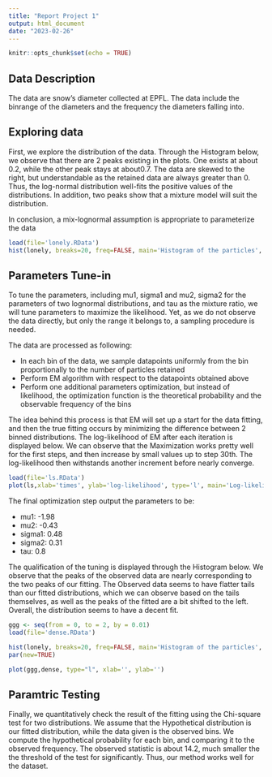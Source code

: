 ```yaml
---
title: "Report Project 1"
output: html_document
date: "2023-02-26"
---
```


```r
knitr::opts_chunk$set(echo = TRUE)
```
## Data Description
The data are snow's diameter collected at EPFL. The data include the binrange of the diameters and the frequency the diameters falling into.

## Exploring data
First, we explore the distribution of the data. Through the Histogram below, we observe that there are 2 peaks existing in the plots. One exists at about 0.2, while the other peak stays at about0.7. The data are skewed to the right, but understandable as the retained data are always greater than 0. Thus, the log-normal distribution well-fits the positive values of the distributions. In addition, two peaks show that a mixture model will suit the distribution.

In conclusion, a mix-lognormal assumption is appropriate to parameterize the data


```r
load(file='lonely.RData')
hist(lonely, breaks=20, freq=FALSE, main='Histogram of the particles', xlab='retained', xlim=c(0, 2))

```

## Parameters Tune-in

To tune the parameters, including mu1, sigma1 and mu2, sigma2 for the parameters of two lognormal distributions, and tau as the mixture ratio, we will tune parameters to maximize the likelihood. Yet, as we do not observe the data directly, but only the range it belongs to, a sampling procedure is needed.

The data are processed as following:

- In each bin of the data, we sample datapoints uniformly from the bin proportionally to the number of particles retained
- Perform EM algorithm with respect to the datapoints obtained above
- Perform one additional parameters optimization, but instead of likelihood, the optimization function is the theoretical probability and the observable frequency of the bins

The idea behind this process is that EM will set up a start for the data fitting, and then the true fitting occurs by minimizing the difference between 2 binned distributions. The log-likelihood of EM after each iteration is displayed below. We can observe that the Maximization works pretty well for the first steps, and then increase by small values up to step 30th. The log-likelihood then withstands another increment before nearly converge. 

```r
load(file='ls.RData')
plot(ls,xlab='times', ylab='log-likelihood', type='l', main='Log-likelihood convergence by EM')
```

The final optimization step output the parameters to be:

- mu1: -1.98
- mu2: -0.43
- sigma1: 0.48
- sigma2: 0.31
- tau: 0.8

The qualification of the tuning is displayed through the Histogram below. We observe that the peaks of the observed data are nearly corresponding to the two peaks of our fitting. The Observed data seems to have flatter tails than our fitted distributions, which we can observe based on the tails themselves, as well as the peaks of the fitted are a bit shifted to the left. Overall, the distribution seems to have a decent fit.

```r
ggg <- seq(from = 0, to = 2, by = 0.01)
load(file='dense.RData')

hist(lonely, breaks=20, freq=FALSE, main='Histogram of the particles', xlab='retained', xlim=c(0, 2), yaxt='n')
par(new=TRUE)

plot(ggg,dense, type="l", xlab='', ylab='')
```

## Paramtric Testing
Finally, we quantitatively check the result of the fitting using the Chi-square test for two distributions. We assume that the Hypothetical distribution is our fitted distribution, while the data given is the observed bins. We compute the hypothetical probability for each bin, and comparing it to the observed frequency. The observed statistic is about 14.2, much smaller the the threshold of the test for significantly. Thus, our method works well for the dataset.
